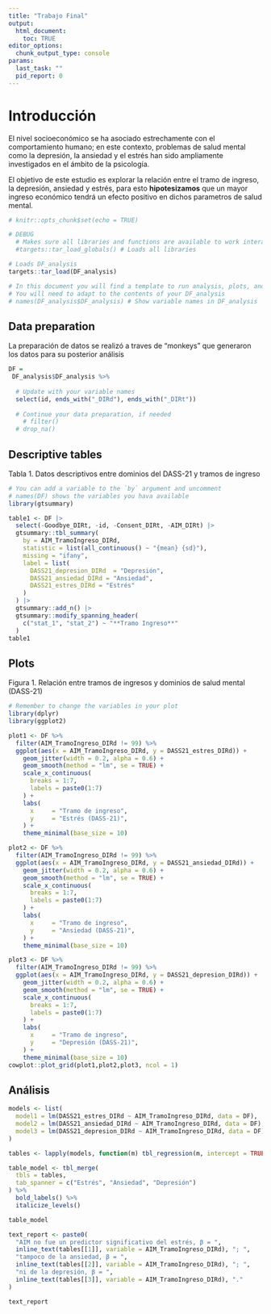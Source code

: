 ```yaml
---
title: "Trabajo Final"
output: 
  html_document: 
    toc: TRUE
editor_options: 
  chunk_output_type: console
params:
  last_task: ""
  pid_report: 0
---
```


# Introducción

El nivel socioeconómico se ha asociado estrechamente con el comportamiento humano; en este contexto, problemas de salud mental como la depresión, la ansiedad y el estrés han sido ampliamente investigados en el ámbito de la psicología.

El objetivo de este estudio es explorar la relación entre el tramo de ingreso, la depresión, ansiedad y estrés, para esto **hipotesizamos** que un mayor ingreso económico tendrá un efecto positivo en dichos parametros de salud mental.

```r

# knitr::opts_chunk$set(echo = TRUE)

# DEBUG
  # Makes sure all libraries and functions are available to work interactivelly
  #targets::tar_load_globals() # Loads all libraries

# Loads DF_analysis
targets::tar_load(DF_analysis)

# In this document you will find a template to run analysis, plots, and tables
# You will need to adapt to the contents of your DF_analysis
# names(DF_analysis$DF_analysis) # Show variable names in DF_analysis

```

## Data preparation

La preparación de datos se realizó a traves de "monkeys" que generaron los datos para su posterior análisis

```r

DF =
 DF_analysis$DF_analysis %>% 
  
  # Update with your variable names
  select(id, ends_with("_DIRd"), ends_with("_DIRt"))
  
  # Continue your data preparation, if needed
    # filter()
  # drop_na()


```

## Descriptive tables

Tabla 1. Datos descriptivos entre dominios del DASS-21 y tramos de ingreso

```r

# You can add a variable to the `by` argument and uncomment
# names(DF) shows the variables you hava available
library(gtsummary)

table1 <- DF |>
  select(-Goodbye_DIRt, -id, -Consent_DIRt, -AIM_DIRt) |>
  gtsummary::tbl_summary(
    by = AIM_TramoIngreso_DIRd,
    statistic = list(all_continuous() ~ "{mean} {sd}"),
    missing = "ifany",
    label = list(
      DASS21_depresion_DIRd	 = "Depresión",
      DASS21_ansiedad_DIRd = "Ansiedad", 
      DASS21_estres_DIRd = "Estrés"
    )
  ) |>
  gtsummary::add_n() |>
  gtsummary::modify_spanning_header(
    c("stat_1", "stat_2") ~ "**Tramo Ingreso**"
  )
table1

```

## Plots

Figura 1. Relación entre tramos de ingresos y dominios de salud mental (DASS-21)

```r

# Remember to change the variables in your plot
library(dplyr)
library(ggplot2)

plot1 <- DF %>%
  filter(AIM_TramoIngreso_DIRd != 99) %>%
  ggplot(aes(x = AIM_TramoIngreso_DIRd, y = DASS21_estres_DIRd)) +
    geom_jitter(width = 0.2, alpha = 0.6) +
    geom_smooth(method = "lm", se = TRUE) +
    scale_x_continuous(
      breaks = 1:7,
      labels = paste0(1:7)
    ) +
    labs(
      x     = "Tramo de ingreso",
      y     = "Estrés (DASS-21)",
    ) +
    theme_minimal(base_size = 10)

plot2 <- DF %>%
  filter(AIM_TramoIngreso_DIRd != 99) %>%
  ggplot(aes(x = AIM_TramoIngreso_DIRd, y = DASS21_ansiedad_DIRd)) +
    geom_jitter(width = 0.2, alpha = 0.6) +
    geom_smooth(method = "lm", se = TRUE) +
    scale_x_continuous(
      breaks = 1:7,
      labels = paste0(1:7)
    ) +
    labs(
      x     = "Tramo de ingreso",
      y     = "Ansiedad (DASS-21)",
    ) +
    theme_minimal(base_size = 10)

plot3 <- DF %>%
  filter(AIM_TramoIngreso_DIRd != 99) %>%
  ggplot(aes(x = AIM_TramoIngreso_DIRd, y = DASS21_depresion_DIRd)) +
    geom_jitter(width = 0.2, alpha = 0.6) +
    geom_smooth(method = "lm", se = TRUE) +
    scale_x_continuous(
      breaks = 1:7,
      labels = paste0(1:7)
    ) +
    labs(
      x     = "Tramo de ingreso",
      y     = "Depresión (DASS-21)",
    ) +
    theme_minimal(base_size = 10)
cowplot::plot_grid(plot1,plot2,plot3, ncol = 1)
```

## Análisis

```r

models <- list(
  model1 = lm(DASS21_estres_DIRd ~ AIM_TramoIngreso_DIRd, data = DF),
  model2 = lm(DASS21_ansiedad_DIRd ~ AIM_TramoIngreso_DIRd, data = DF),
  model3 = lm(DASS21_depresion_DIRd ~ AIM_TramoIngreso_DIRd, data = DF)
)

tables <- lapply(models, function(m) tbl_regression(m, intercept = TRUE))

table_model <- tbl_merge(
  tbls = tables,
  tab_spanner = c("Estrés", "Ansiedad", "Depresión")
) %>%
  bold_labels() %>%
  italicize_levels()

table_model

text_report <- paste0(
  "AIM no fue un predictor significativo del estrés, β = ", 
  inline_text(tables[[1]], variable = AIM_TramoIngreso_DIRd), "; ",
  "tampoco de la ansiedad, β = ", 
  inline_text(tables[[2]], variable = AIM_TramoIngreso_DIRd), "; ",
  "ni de la depresión, β = ", 
  inline_text(tables[[3]], variable = AIM_TramoIngreso_DIRd), "."
)

text_report

```
